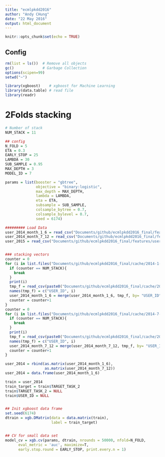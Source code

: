 ```yaml
---
title: "ecmlpkdd2016"
author: "Andy CHung"
date: "22 May 2016"
output: html_document
---
```


```r
knitr::opts_chunk$set(echo = TRUE)
```


## Config
```r
rm(list = ls())  # Remove all objects
gc()             # Garbage Collection
options(scipen=99)
setwd("~")

library(xgboost)    # xgboost for Machine Learning
library(data.table) # read file
library(readr)

```


# 2Folds stacking
```r
# Number of stack
NUM_STACK = 11

## config
N_FOLD = 5
ETA = 0.3
EARLY_STOP = 25
LAMBDA = 30
SUB_SAMPLE = 0.95
MAX_DEPTH = 3
MODEL_ID = 7

params = list(booster = "gbtree", 
              objective = "binary:logistic",
              max_depth = MAX_DEPTH,
              lambda = LAMBDA,
              eta = ETA,
              subsample = SUB_SAMPLE,
              colsample_bytree = 0.7,
              colsample_bylevel = 0.7,
              seed = 6174)

######### Load Data
user_2014_month_1_6 = read_csv("Documents/github/ecmlpkdd2016_final/features/user_2014_month_1_6_new.csv")
user_2014_month_7_12 = read_csv("Documents/github/ecmlpkdd2016_final/features/user_2014_month_7_12_new.csv")
user_2015 = read_csv("Documents/github/ecmlpkdd2016_final/features/user_2015_preprocess_new.csv")


### stacking vectors
counter = 0
for (i in list.files("Documents/github/ecmlpkdd2016_final/cache/2014-1-6_vector/")){
  if (counter == NUM_STACK){
    break
  }
  print(i)
  tmp_f = read_csv(paste0("Documents/github/ecmlpkdd2016_final/cache/2014-1-6_vector/",i))
  names(tmp_f) = c("USER_ID", i)
  user_2014_month_1_6 = merge(user_2014_month_1_6, tmp_f, by= "USER_ID", all.x=T)
  counter = counter+1
}
counter = 0
for (i in list.files("Documents/github/ecmlpkdd2016_final/cache/2014-7-12_vector/")){
  if (counter == NUM_STACK){
    break
  }  
  print(i)
  tmp_f = read_csv(paste0("Documents/github/ecmlpkdd2016_final/cache/2014-7-12_vector/",i))
  names(tmp_f) = c("USER_ID", i)
  user_2014_month_7_12 = merge(user_2014_month_7_12, tmp_f, by= "USER_ID", all.x = T)
  counter = counter+1
}

user_2014 = rbind(as.matrix(user_2014_month_1_6),
                  as.matrix(user_2014_month_7_12))
user_2014 = data.frame(user_2014_month_1_6)

train = user_2014
train_target = train$TARGET_TASK_2
train$TARGET_TASK_2 = NULL
train$USER_ID = NULL


## Init xgboost data frame
set.seed(6174)
dtrain = xgb.DMatrix(data = data.matrix(train),
                     label = train_target)


## CV for small data set
model_cv = xgb.cv(params, dtrain, nrounds = 50000, nfold=N_FOLD, 
      eval_metric = 'auc', maximize=T,
      early.stop.round = EARLY_STOP, print.every.n = 1)

```

```r
```
